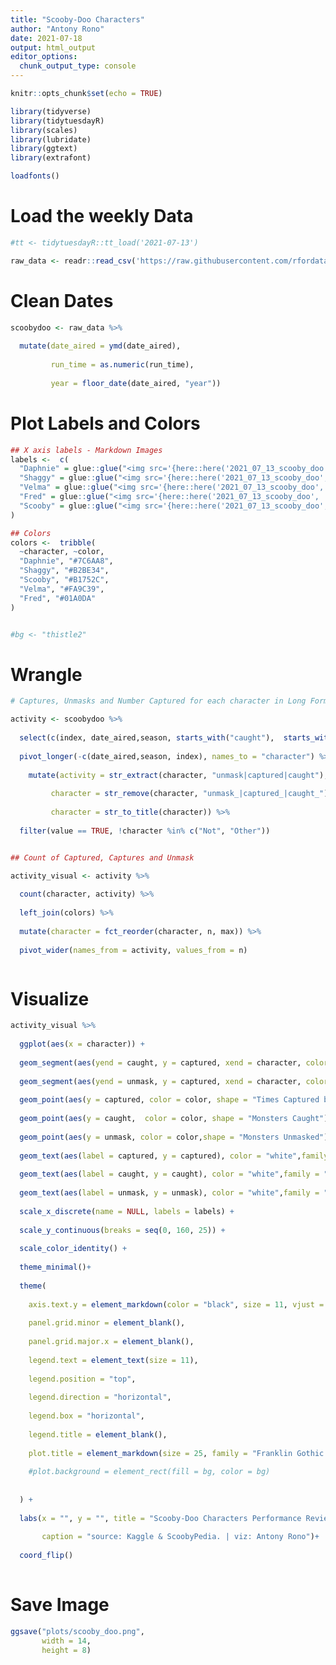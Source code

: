 ```yaml
---
title: "Scooby-Doo Characters"
author: "Antony Rono"
date: 2021-07-18
output: html_output
editor_options: 
  chunk_output_type: console
---
```


```r

knitr::opts_chunk$set(echo = TRUE)

library(tidyverse)
library(tidytuesdayR)
library(scales)
library(lubridate)
library(ggtext)
library(extrafont)

loadfonts()
```

# Load the weekly Data

```r

#tt <- tidytuesdayR::tt_load('2021-07-13')

raw_data <- readr::read_csv('https://raw.githubusercontent.com/rfordatascience/tidytuesday/master/data/2021/2021-07-13/scoobydoo.csv', na = c("NULL", "", NA))


```

# Clean Dates

```r

scoobydoo <- raw_data %>% 
  
  mutate(date_aired = ymd(date_aired),
         
         run_time = as.numeric(run_time),
         
         year = floor_date(date_aired, "year"))

```

# Plot Labels and Colors

```r

## X axis labels - Markdown Images
labels <-  c(
  "Daphnie" = glue::glue("<img src='{here::here('2021_07_13_scooby_doo', 'Images', 'daphne.png')}'width='56'/>"),
  "Shaggy" = glue::glue("<img src='{here::here('2021_07_13_scooby_doo', 'Images', 'shaggy.png')}'width='62'/>"),
  "Velma" = glue::glue("<img src='{here::here('2021_07_13_scooby_doo', 'Images', 'velma.png')}'width='62'/>"),
  "Fred" = glue::glue("<img src='{here::here('2021_07_13_scooby_doo', 'Images', 'fred.png')}'width='62'/>"),
  "Scooby" = glue::glue("<img src='{here::here('2021_07_13_scooby_doo', 'Images', 'scooby.png')}'width='62'/>")
)

## Colors
colors <-  tribble(
  ~character, ~color,
  "Daphnie", "#7C6AA8",
  "Shaggy", "#B2BE34",
  "Scooby", "#B1752C",
  "Velma", "#FA9C39", 
  "Fred", "#01A0DA"
)


#bg <- "thistle2"
```


# Wrangle

```r

# Captures, Unmasks and Number Captured for each character in Long Format 

activity <- scoobydoo %>% 
  
  select(c(index, date_aired,season, starts_with("caught"),  starts_with("unmask"),  starts_with("captured"))) %>% #selecting columns of interest
  
  pivot_longer(-c(date_aired,season, index), names_to = "character") %>% #Long Format
  
    mutate(activity = str_extract(character, "unmask|captured|caught"),  # Extracting each category
           
         character = str_remove(character, "unmask_|captured_|caught_"),
         
         character = str_to_title(character)) %>% 
  
  filter(value == TRUE, !character %in% c("Not", "Other")) 


## Count of Captured, Captures and Unmask

activity_visual <- activity %>% 
  
  count(character, activity) %>% 
  
  left_join(colors) %>% 
  
  mutate(character = fct_reorder(character, n, max)) %>% 
  
  pivot_wider(names_from = activity, values_from = n)



```

# Visualize

```r

activity_visual %>% 
  
  ggplot(aes(x = character)) +
  
  geom_segment(aes(yend = caught, y = captured, xend = character, color = color), size = 3)+
  
  geom_segment(aes(yend = unmask, y = captured, xend = character, color = color), size = 3) +
  
  geom_point(aes(y = captured, color = color, shape = "Times Captured by Monster"), size = 8 ) +
  
  geom_point(aes(y = caught,  color = color, shape = "Monsters Caught"), size = 8,) +
  
  geom_point(aes(y = unmask, color = color,shape = "Monsters Unmasked"),size = 8) +
  
  geom_text(aes(label = captured, y = captured), color = "white",family = "Franklin Gothic Demi") +
  
  geom_text(aes(label = caught, y = caught), color = "white",family = "Franklin Gothic Demi") +
  
  geom_text(aes(label = unmask, y = unmask), color = "white",family = "Franklin Gothic Demi") +
  
  scale_x_discrete(name = NULL, labels = labels) +
  
  scale_y_continuous(breaks = seq(0, 160, 25)) +
  
  scale_color_identity() +
  
  theme_minimal()+
  
  theme(
    
    axis.text.y = element_markdown(color = "black", size = 11, vjust = .3),
    
    panel.grid.minor = element_blank(),
    
    panel.grid.major.x = element_blank(),
    
    legend.text = element_text(size = 11),
        
    legend.position = "top",   
    
    legend.direction = "horizontal",    
    
    legend.box = "horizontal",
    
    legend.title = element_blank(),
    
    plot.title = element_markdown(size = 25, family = "Franklin Gothic Demi", hjust = 0)
    
    #plot.background = element_rect(fill = bg, color = bg)
        
    
  ) +
  
  labs(x = "", y = "", title = "Scooby-Doo Characters Performance Review - <span style='color:#7C6AA8;'>**Oh Daphnie!**</span>",
       
       caption = "source: Kaggle & ScoobyPedia. | viz: Antony Rono")+
  
  coord_flip() 
  

```

# Save Image


```r
ggsave("plots/scooby_doo.png", 
       width = 14, 
       height = 8)

```
